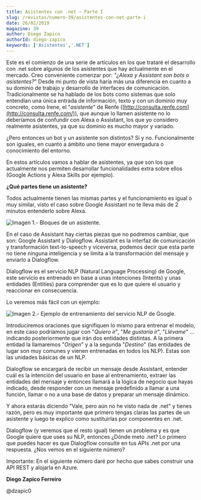 ```yaml
---
title: Asistentes con .net – Parte I
slug: /revistas/numero-39/asistentes-con-net-parte-i
date: 26/02/2019
magazine: 39
author: Diego Zapico
authorId: diego-zapico
keywords: ['Asistentes','.NET']
---
```






Este es el comienzo de una serie de artículos en los que trataré el desarrollo con .net sobre algunos de los asistentes que hay actualmente en el mercado. Creo conveniente comenzar por: *"¿Alexa y Assistant son bots o asistentes?*" Desde mi punto de vista haría más una diferencia en cuanto a su dominio de trabajo y desarrollo de interfaces de comunicación. Tradicionalmente se ha hablado de los bots como sistemas que solo entendían una única entrada de información, texto y con un dominio muy concreto, como Irene, el "*asistente*" de Renfe ([http://consulta.renfe.com](http://consulta.renfe.com/)), que aunque lo llamen asistente no lo deberíamos de confundir con Alexa o Assistant, los que yo considero realmente asistentes, ya que su dominio es mucho mayor y variado.

¿Pero entonces un bot y un asistente son distintos? Si y no. Funcionalmente son iguales, en cuanto a ámbito uno tiene mayor envergadura o conocimiento del entorno.

En estos artículos vamos a hablar de asistentes, ya que son los que actualmente nos permiten desarrollar funcionalidades extra sobre ellos (Google Actions y Alexa Skills por ejemplo).

**¿Qué partes tiene un asistente?**

Todos actualmente tienen las mismas partes y el funcionamiento es igual o muy similar, visto el caso sobre Google Assistant no te lleva más de 2 minutos entenderlo sobre Alexa.

![Imagen 1.- Bloques de un asistente.](../../../images/numero39/asistentes-con-net-parte-i/image1.png)

En el caso de Assistant hay ciertas piezas que no podremos cambiar, que son: Google Assistant y Dialogflow. Assistant es la interfaz de comunicación y transformación text-to-speech y viceversa, podemos decir que esta parte no tiene ninguna inteligencia y se limita a la transformación del mensaje y enviarlo a Dialogflow.

Dialogflow es el servicio NLP (Natural Language Processing) de Google, este servicio es entrenado en base a unas intenciones (Intents) y unas entidades (Entities) para comprender que es lo que quiere el usuario y reaccionar en consecuencia.

Lo veremos más fácil con un ejemplo:

![Imagen 2.- Ejemplo de entrenamiento del servicio NLP de Google.](../../../images/numero39/asistentes-con-net-parte-i/image2.png)



Introduciremos oraciones que signifiquen lo mismo para entrenar el modelo, en este caso podríamos jugar con "*Quiero ir*", "*Me gustaría ir*", "*Llévame*" … indicando posteriormente que irán dos entidades distintas. A la primera entidad la llamaremos "*Origen*" y a la segunda "*Destino*" (las entidades de lugar son muy comunes y vienen entrenadas en todos los NLP). Estas son las unidades básicas de un NLP.

Dialogflow se encargará de recibir un mensaje desde Assistant, entender cuál es la intención del usuario en base al entrenamiento, extraer las entidades del mensaje y entonces llamará a la lógica de negocio que hayas indicado, desde responder con un mensaje predefinido a llamar a una función, llamar o no a una base de datos y preparar un mensaje dinámico.

Y ahora estarás diciendo "Vale, pero aún no he visto nada de .net" y tienes razón, pero es muy importante que primero tengas claras las partes de un asistente y luego te explico como sustituirlas por componentes en .net.

Dialogflow (y veremos que el resto igual) tienen un problema y es que Google quiere que uses su NLP, entonces ¿Dónde meto .net? Lo primero que puedes hacer es que Dialogflow consulte en tus APIs .net por una respuesta. ¿Nos vemos en el siguiente número?
 
Importante: En el siguiente número daré por hecho que sabes construir una API REST y alojarla en Azure.



**Diego Zapico Ferreiro**

@dzapic0


